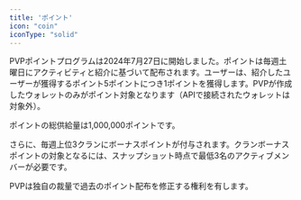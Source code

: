 ```yaml
---
title: 'ポイント'
icon: "coin"
iconType: "solid"
---
```


PVPポイントプログラムは2024年7月27日に開始しました。ポイントは毎週土曜日にアクティビティと紹介に基づいて配布されます。ユーザーは、紹介したユーザーが獲得するポイント5ポイントにつき1ポイントを獲得します。PVPが作成したウォレットのみがポイント対象となります（APIで接続されたウォレットは対象外）。

ポイントの総供給量は1,000,000ポイントです。

さらに、毎週上位3クランにボーナスポイントが付与されます。クランボーナスポイントの対象となるには、スナップショット時点で最低3名のアクティブメンバーが必要です。

PVPは独自の裁量で過去のポイント配布を修正する権利を有します。